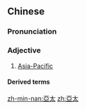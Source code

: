 {{also|亚太}}
==Chinese==
{{zh-forms|s=亚太|note=Short for {{zh-l|亞洲|tr=-}} + {{zh-l|太平洋|tr=-}}.}}

===Pronunciation===
{{zh-pron
|m=亚-Tài,cap=y,2cap=y
|c=aa3 taai3
|h=pfs=Â-thai
|mn=A-thài
|cat=a
}}

===Adjective===
{{zh-adj}}

# {{lb|zh|attributive}} [[Asia-Pacific]]
#: {{zh-x|亞太 地區|tr='''Yà-Tài''' dìqū|'''Asia-Pacific''' region}}

====Derived terms====
{{zh-der|亞太經濟合作會議}}

[[zh-min-nan:亞太]]
[[zh:亞太]]